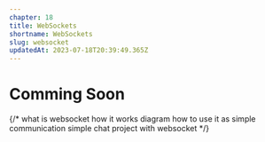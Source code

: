 ```yaml
---
chapter: 18
title: WebSockets
shortname: WebSockets
slug: websocket
updatedAt: 2023-07-18T20:39:49.365Z
---
```


# Comming Soon

{/* 
    what is websocket
    how it works
    diagram
    how to use it as simple communication
    simple chat project with websocket
*/}